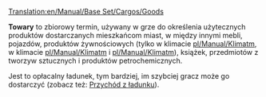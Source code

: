[[Translation:en/Manual/Base Set/Cargos/Goods]]
{{pl/Informacja|Ten artykuł opisuje '''towary''', czyli ładunek produkowany m.in. przez fabryki i rafinerie.
* Jeśli szukasz ogólnych informacji o różnych rodzajach ładunku, przeczytaj [[pl/Manual/Ładunek|artykuł: '''Ładunek''']]
* Jeśli chcesz znaleźć szczegóły dotyczące poszczególnych rodzajów, pomocna może być [[:Category:pl/Manual/Base Set/Cargos/Ładunek|kategoria: '''Ładunek''']]
}}

{{pl/Manual/Base Set/Cargos/Ładunek|name=Towary
|image=en/Manual/Base Set/Cargos/Goods.png
|produced=[[pl/Manual/Base Set/Industries/Rafineria|Rafineria]] (Umiarkowany, Tropikalny i Arktyczny),<br> [[pl/Manual/Base Set/Industries/Fabryka|Fabryka]] (Umiarkowany i Tropikalny),<br>  [[pl/Manual/Base Set/Industries/Tartak|Tartak]] (Umiarkowany i Arktyczny),<br> [[pl/Manual/Base Set/Industries/Drukarnia|Drukarnia]] (tylko Arktyczny)
|accepted=[[pl/Archive/Unmapped/Domy|Domy]]
}}

'''Towary''' to zbiorowy termin, używany w grze do określenia użytecznych produktów dostarczanych mieszkańcom miast, w między innymi mebli, pojazdów, produktów żywnościowych (tylko w klimacie [[pl/Manual/Klimat]]m, w klimacie [[pl/Manual/Klimat]]m i [[pl/Manual/Klimat]]m), książek, przedmiotów z tworzyw sztucznych i produktów petrochemicznych. 

Jest to opłacalny ładunek, tym bardziej, im szybciej gracz może go dostarczyć (zobacz też: [[pl/Manual/Game Mechanics/Przychód za ładunek|Przychód z ładunku]]).

{{pl/Manual/Navbox Ładunek}}